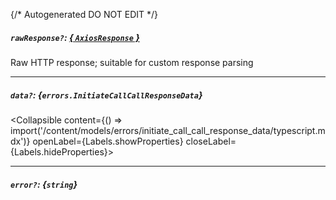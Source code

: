 {/* Autogenerated DO NOT EDIT  */}

##### `rawResponse?`: [*{ `AxiosResponse` }*](https://axios-http.com/docs/res_schema)
Raw HTTP response; suitable for custom response parsing

---
##### `data?`: *{`errors.InitiateCallCallResponseData`}*
<Collapsible content={() => import('/content/models/errors/initiate_call_call_response_data/typescript.mdx')} openLabel={Labels.showProperties} closeLabel={Labels.hideProperties}>
</Collapsible>

---
##### `error?`: *{`string`}*


